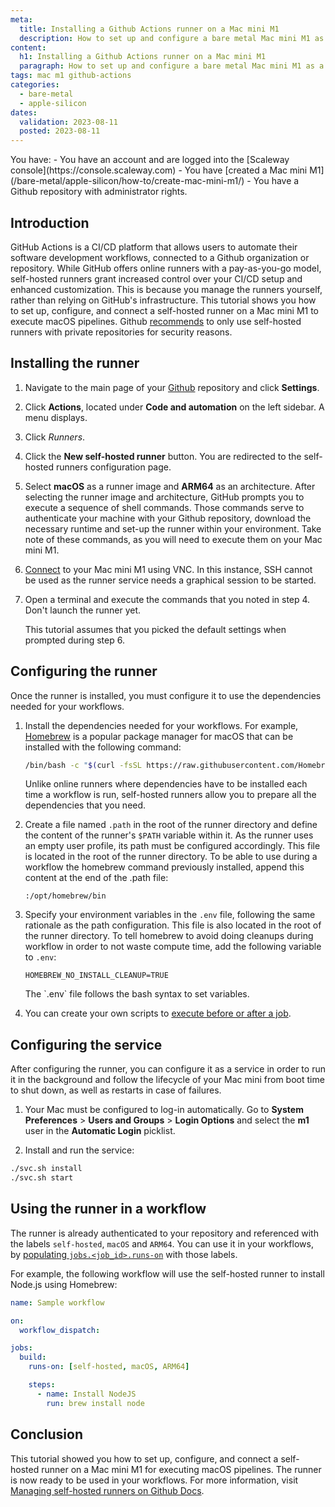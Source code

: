 ```yaml
---
meta:
  title: Installing a Github Actions runner on a Mac mini M1
  description: How to set up and configure a bare metal Mac mini M1 as a self-hosted runner for Github Actionos
content:
  h1: Installing a Github Actions runner on a Mac mini M1
  paragraph: How to set up and configure a bare metal Mac mini M1 as a self-hosted runner for Github Actionos
tags: mac m1 github-actions
categories: 
  - bare-metal
  - apple-silicon
dates:
  validation: 2023-08-11
  posted: 2023-08-11
---
```


<Macro id="iam-requirements" />

<Message type="requirement">
  You have:
  - You have an account and are logged into the [Scaleway console](https://console.scaleway.com)
  - You have [created a Mac mini M1](/bare-metal/apple-silicon/how-to/create-mac-mini-m1/)
  - You have a Github repository with administrator rights.
</Message>

## Introduction

GitHub Actions is a CI/CD platform that allows users to automate their software development workflows, connected to a Github organization or repository. While GitHub offers online runners with a pay-as-you-go model, self-hosted runners grant increased control over your CI/CD setup and enhanced customization. This is because you manage the runners yourself, rather than relying on GitHub's infrastructure. This tutorial shows you how to set up, configure, and connect a self-hosted runner on a Mac mini M1 to execute macOS pipelines.
    <Message type="important">
      Github [recommends](https://docs.github.com/en/actions/hosting-your-own-runners/managing-self-hosted-runners/about-self-hosted-runners#self-hosted-runner-security) to only use self-hosted runners with private repositories for security reasons.
    </Message>

## Installing the runner

1. Navigate to the main page of your [Github](https://github.com/) repository and click **Settings**.
2. Click **Actions**, located under **Code and automation** on the left sidebar. A menu displays.
3. Click *Runners*. 
4. Click the **New self-hosted runner** button. You are redirected to the self-hosted runners configuration page. 
5. Select **macOS** as a runner image and **ARM64** as an architecture.
    <Message type="note">
        After selecting the runner image and architecture, GitHub prompts you to execute a sequence of shell commands. Those commands serve to authenticate your machine with your Github repository, download the necessary runtime and set-up the runner within your environment. Take note of these commands, as you will need to execute them on your Mac mini M1.
    </Message>

6. [Connect](/bare-metal/apple-silicon/how-to/connect-to-mac-mini-m1/) to your Mac mini M1 using VNC. In this instance, SSH cannot be used as the runner service needs a graphical session to be started. 
7. Open a terminal and execute the commands that you noted in step 4. Don't launch the runner yet.

    <Message type="note">
      This tutorial assumes that you picked the default settings when prompted during step 6.
    </Message>

## Configuring the runner

Once the runner is installed, you must configure it to use the dependencies needed for your workflows.

1. Install the dependencies needed for your workflows. For example, [Homebrew](https://brew.sh/index_fr) is a popular package manager for macOS that can be installed with the following command:
    ```sh
    /bin/bash -c "$(curl -fsSL https://raw.githubusercontent.com/Homebrew/install/HEAD/install.sh)"
    ```
    Unlike online runners where dependencies have to be installed each time a workflow is run, self-hosted runners allow you to prepare all the dependencies that you need.

2. Create a file named `.path` in the root of the runner directory and define the content of the runner's `$PATH` variable within it. As the runner uses an empty user profile, its path must be configured accordingly. This file is located in the root of the runner directory. To be able to use during a workflow the homebrew command previously installed, append this content at the end of the .path file:
    ```
    :/opt/homebrew/bin
    ```
3. Specify your environment variables in the `.env` file, following the same rationale as the path configuration. This file is also located in the root of the runner directory. To tell homebrew to avoid doing cleanups during workflow in order to not waste compute time, add the following variable to `.env`:
    ```
    HOMEBREW_NO_INSTALL_CLEANUP=TRUE
    ```
    <Message type="note">
      The `.env` file follows the bash syntax to set variables.
    </Message>

4. You can create your own scripts to [execute before or after a job](https://docs.github.com/en/actions/hosting-your-own-runners/managing-self-hosted-runners/running-scripts-before-or-after-a-job).

## Configuring the service

After configuring the runner, you can configure it as a service in order to run it in the background and follow the lifecycle of your Mac mini from boot time to shut down, as well as restarts in case of failures.

1. Your Mac must be configured to log-in automatically. Go to **System Preferences** > **Users and Groups** > **Login Options** and select the **m1** user in the **Automatic Login** picklist.
    <Lightbox src="scaleway-github-runner-m1-automatic-login.webp" alt="" />

2. Install and run the service:
```sh
./svc.sh install
./svc.sh start
```

## Using the runner in a workflow

The runner is already authenticated to your repository and referenced with the labels `self-hosted`, `macOS` and `ARM64`.
You can use it in your workflows, by [populating `jobs.<job_id>.runs-on`](https://docs.github.com/en/actions/using-workflows/workflow-syntax-for-github-actions#jobsjob_idruns-on) with those labels.

For example, the following workflow will use the self-hosted runner to install Node.js using Homebrew:

```yaml
name: Sample workflow

on:
  workflow_dispatch:

jobs:
  build:
    runs-on: [self-hosted, macOS, ARM64]

    steps:
      - name: Install NodeJS
        run: brew install node
```

## Conclusion

This tutorial showed you how to set up, configure, and connect a self-hosted runner on a Mac mini M1 for executing macOS pipelines. The runner is now ready to be used in your workflows. For more information, visit [Managing self-hosted runners on Github Docs](https://docs.github.com/en/actions/hosting-your-own-runners/managing-self-hosted-runners).
